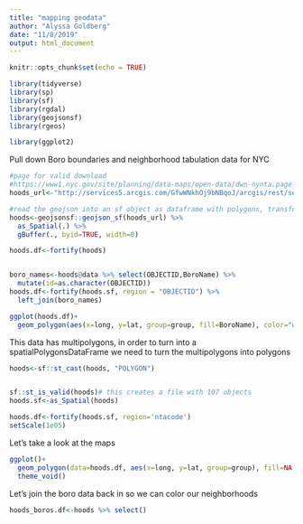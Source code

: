 ```yaml
---
title: "mapping geodata"
author: "Alyssa Goldberg"
date: "11/8/2019"
output: html_document
---
```


```r
knitr::opts_chunk$set(echo = TRUE)
```
```r
library(tidyverse)
library(sp)
library(sf)
library(rgdal)
library(geojsonsf)
library(rgeos)

library(ggplot2)
```

Pull down Boro boundaries and neighborhood tabulation data for NYC
```r
#page for valid download
#https://www1.nyc.gov/site/planning/data-maps/open-data/dwn-nynta.page
hoods_url<-"http://services5.arcgis.com/GfwWNkhOj9bNBqoJ/arcgis/rest/services/nynta/FeatureServer/0/query?where=1=1&outFields=*&outSR=4326&f=geojson"

#read the geojson into an sf object as dataframe with polygons, transform it into a spatialPolygonDataFrame geojson_sf pulls in all of the data, geojson_sfc pulls in just the coordinates
hoods<-geojsonsf::geojson_sf(hoods_url) %>% 
  as_Spatial(.) %>% 
  gBuffer(., byid=TRUE, width=0)

hoods.df<-fortify(hoods)


boro_names<-hoods@data %>% select(OBJECTID,BoroName) %>% 
  mutate(id=as.character(OBJECTID))
hoods.df<-fortify(hoods.sf, region = "OBJECTID") %>% 
  left_join(boro_names)

ggplot(hoods.df)+
  geom_polygon(aes(x=long, y=lat, group=group, fill=BoroName), color="white")
```
This data has multipolygons, in order to turn into a spatialPolygonsDataFrame we need to turn the multipolygons into polygons
```r
hoods<-sf::st_cast(hoods, "POLYGON")


sf::st_is_valid(hoods)# this creates a file with 107 objects
hoods.sf<-as_Spatial(hoods)

hoods.df<-fortify(hoods.sf, region='ntacode')
setScale(1e05)
```
Let's take a look at the maps
```r
ggplot()+
  geom_polygon(data=hoods.df, aes(x=long, y=lat, group=group), fill=NA, color="black")+
  theme_void()
```
Let's join the boro data back in so we can color our neighborhoods
```r
hoods_boros.df<-hoods %>% select()
```

